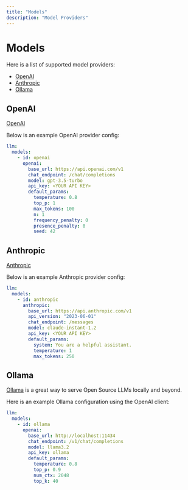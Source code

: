 ```yaml
---
title: "Models"
description: "Model Providers"
---
```


# Models

Here is a list of supported model providers:

- [OpenAI](#openai)
- [Anthropic](#anthropic)
- [Ollama](#ollama)

## OpenAI

[OpenAI](https://openai.com/)

Below is an example OpenAI provider config:

```yaml
llm:
  models:
    - id: openai
      openai:
        base_url: https://api.openai.com/v1
        chat_endpoint: /chat/completions
        model: gpt-3.5-turbo
        api_key: <YOUR API KEY>
        default_params:
          temperature: 0.8
          top_p: 1
          max_tokens: 100
          n: 1
          frequency_penalty: 0
          presence_penalty: 0
          seed: 42
```

## Anthropic

[Anthropic](https://www.anthropic.com/)

Below is an example Anthropic provider config:

```yaml
llm:
  models:
    - id: anthropic
      anthropic:
        base_url: https://api.anthropic.com/v1
        api_version: "2023-06-01"
        chat_endpoint: /messages
        model: claude-instant-1.2
        api_key: <YOUR API KEY>
        default_params:
          system: You are a helpful assistant.
          temperature: 1
          max_tokens: 250
```

## Ollama

[Ollama](https://ollama.com/) is a great way to serve Open Source LLMs locally and beyond.

Here is an example Ollama configuration using the OpenAI client:

```yaml
llm:
  models:
    - id: ollama
      openai:
        base_url: http://localhost:11434
        chat_endpoint: /v1/chat/completions
        model: llama3.2
        api_key: ollama
        default_params:
          temperature: 0.8
          top_p: 0.9
          num_ctx: 2048
          top_k: 40
```

